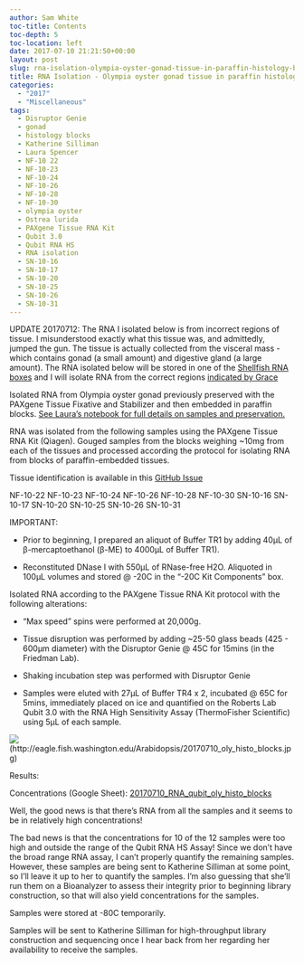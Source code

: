 ```yaml
---
author: Sam White
toc-title: Contents
toc-depth: 5
toc-location: left
date: 2017-07-10 21:21:50+00:00
layout: post
slug: rna-isolation-olympia-oyster-gonad-tissue-in-paraffin-histology-blocks
title: RNA Isolation - Olympia oyster gonad tissue in paraffin histology blocks
categories:
  - "2017"
  - "Miscellaneous"
tags:
  - Disruptor Genie
  - gonad
  - histology blocks
  - Katherine Silliman
  - Laura Spencer
  - NF-10 22
  - NF-10-23
  - NF-10-24
  - NF-10-26
  - NF-10-28
  - NF-10-30
  - olympia oyster
  - Ostrea lurida
  - PAXgene Tissue RNA Kit
  - Qubit 3.0
  - Qubit RNA HS
  - RNA isolation
  - SN-10-16
  - SN-10-17
  - SN-10-20
  - SN-10-25
  - SN-10-26
  - SN-10-31
---
```


UPDATE 20170712: The RNA I isolated below is from incorrect regions of tissue. I misunderstood exactly what this tissue was, and admittedly, jumped the gun. The tissue is actually collected from the visceral mass - which contains gonad (a small amount) and digestive gland (a large amount). The RNA isolated below will be stored in one of the [Shellfish RNA boxes](https://docs.google.com/spreadsheets/d/1ax6C-muxUTXxFEtfWdswBvueLhmxZzmwZcO2ur-0q-Q/edit?usp=sharing) and I will isolate RNA from the correct regions [indicated by Grace](https://genefish.wordpress.com/2017/07/12/graces-notebook-july-12-2017/)

Isolated RNA from Olympia oyster gonad previously preserved with the PAXgene Tissue Fixative and Stabilizer and then embedded in paraffin blocks. [See Laura's notebook for full details on samples and preservation.](https://laurahspencer.github.io/LabNotebook/Prepping-Histology-Samples/)



RNA was isolated from the following samples using the PAXgene Tissue RNA Kit (Qiagen). Gouged samples from the blocks weighing ~10mg from each of the tissues and processed according the protocol for isolating RNA from blocks of paraffin-embedded tissues.

Tissue identification is available in this [GitHub Issue](https://github.com/sr320/LabDocs/issues/648#issuecomment-313792588)

NF-10-22
NF-10-23
NF-10-24
NF-10-26
NF-10-28
NF-10-30
SN-10-16
SN-10-17
SN-10-20
SN-10-25
SN-10-26
SN-10-31

IMPORTANT:




    
  * Prior to beginning, I prepared an aliquot of Buffer TR1 by adding 40μL of β-mercaptoethanol (β-ME) to 4000μL of Buffer TR1).

    
  * Reconstituted DNase I with 550μL of RNase-free H2O. Aliquoted in 100μL volumes and stored @ -20C in the "-20C Kit Components" box.



Isolated RNA according to the PAXgene Tissue RNA Kit protocol with the following alterations:


    
  * "Max speed" spins were performed at 20,000g.

    
  * Tissue disruption was performed by adding ~25-50 glass beads (425 - 600μm diameter) with the Disruptor Genie @ 45C for 15mins (in the Friedman Lab).

    
  * Shaking incubation step was performed with Disruptor Genie

    
  * Samples were eluted with 27μL of Buffer TR4 x 2, incubated @ 65C for 5mins, immediately placed on ice and quantified on the Roberts Lab Qubit 3.0 with the RNA High Sensitivity Assay (ThermoFisher Scientific) using 5μL of each sample.



![](https://eagle.fish.washington.edu/Arabidopsis/20170710_oly_histo_blocks.jpg)(http://eagle.fish.washington.edu/Arabidopsis/20170710_oly_histo_blocks.jpg)

Results:

Concentrations (Google Sheet): [20170710_RNA_qubit_oly_histo_blocks](https://docs.google.com/spreadsheets/d/1CSNMKhP_MPNmrfEX6IZdSAzYF2KPaECtsVFV8qKQK5s/edit?usp=sharing)

Well, the good news is that there's RNA from all the samples and it seems to be in relatively high concentrations!

The bad news is that the concentrations for 10 of the 12 samples were too high and outside the range of the Qubit RNA HS Assay! Since we don't have the broad range RNA assay, I can't properly quantify the remaining samples. However, these samples are being sent to Katherine Silliman at some point, so I'll leave it up to her to quantify the samples. I'm also guessing that she'll run them on a Bioanalyzer to assess their integrity prior to beginning library construction, so that will also yield concentrations for the samples.

Samples were stored at -80C temporarily.

Samples will be sent to Katherine Silliman for high-throughput library construction and sequencing once I hear back from her regarding her availability to receive the samples.
